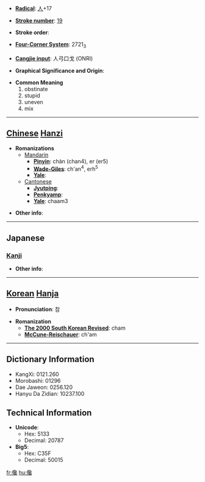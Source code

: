 * '''[[Wiktionary:Chinese radical index| Radical]]''': [[Wiktionary:Chinese radical index 人|人]]+17

* '''[[Wiktionary:Chinese total strokes index|Stroke number]]''': [[Wiktionary:Chinese total strokes index 19|19]]

* '''Stroke order''': 

* '''[[Wiktionary:Chinese four corner index|Four-Corner System]]''': 2721<sub>3</sub>

* '''[[Wiktionary:Chinese Cangjie index|Cangjie input]]''': 人弓口戈 (ONRI)

* '''Graphical Significance and Origin''': 

* '''Common Meaning'''
*#obstinate
*# stupid
*# uneven
*# mix


----

== [[Chinese]] [[Hanzi]] ==

* '''Romanizations'''
** [[Mandarin]]
*** '''[[Pinyin]]''': chàn (chan4), er (er5)
*** '''[[Wade-Giles]]''': ch'an<sup>4</sup>, erh<sup>5</sup>
*** '''[[Yale]]''': 
**[[Cantonese]]
***'''[[Jyutping]]''':
***'''[[Penkyamp]]''': 
***'''[[Yale]]''': chaam3

* '''Other info''': 

----

==Japanese==
===[[Kanji]]===
{{kanji|on readings=[[さん]] (san), [[ざん]] (zan)|kun readings=[[ととのはぬ]] (totonohanu), [[はやい]] (hayai), [[わるいさま]] (waruisama)}}

* '''Other info''':  

----

== [[Korean]] [[Hanja]] ==

* '''Pronunciation''': 참

* '''Romanization'''
** '''[[The 2000 South Korean Revised Romanization|The 2000 South Korean Revised]]''': cham
** '''[[McCune-Reischauer]]''': ch'am

----

== Dictionary Information ==

* KangXi: 0121.260
* Morobashi: 01296
* Dae Jaweon: 0256.120
* Hanyu Da Zidian: 10237.100

== Technical Information ==

* '''Unicode''':
** Hex: 5133
** Decimal: 20787
* '''Big5''':
** Hex: C35F
** Decimal: 50015

[[fr:儳]]
[[hu:儳]]